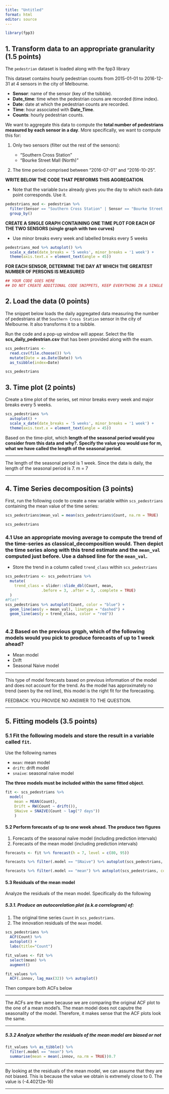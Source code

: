 ```yaml
---
title: "Untitled"
format: html
editor: source
---
```


```r
library(fpp3)
```

## 1. Transform data to an appropriate granularity (1.5 points)

The `pedestrian` dataset is loaded along with the fpp3 library

This dataset contains hourly pedestrian counts from 2015-01-01 to 2016-12-31 at 4 sensors in the city of Melbourne.

* **Sensor**: name of the sensor (key of the tsibble).
* **Date_time**: time when the pedestrian couns are recorded (time index).
* **Date**: date at which the pedestrian counts are recorded.
* **Time**: hour associated with **Date_Time**.
* **Counts**: hourly pedestrian counts.

We want to aggregate this data to compute the **total number of pedestrians measured by each sensor in a day**. More specifically, we want to compute this for: 

1. Only two sensors (filter out the rest of the sensors):

    * "Southern Cross Station"
    * "Bourke Street Mall (North)"
    
2. The time period comprised between "2016-07-01" and "2016-10-25".

**WRITE BELOW THE CODE THAT PERFORMS THIS AGGREGATION**. 

  * Note that the variable `Date` already gives you the day to which each data point corresponds. Use it.

```r

pedestrians_mod <- pedestrian %>% 
  filter(Sensor == "Southern Cross Station" | Sensor == "Bourke Street Mall (North)") %>% 
  group_by()


```

**CREATE A SINGLE GRAPH CONTAINING ONE TIME PLOT FOR EACH OF THE TWO SENSORS (single graph with two curves)**

  * Use minor breaks every week and labelled breaks every 5 weeks

```r
pedestrians_mod %>% autoplot() %>% 
  scale_x_date(date_breaks = '5 weeks', minor_breaks = '1 week') +
  theme(axis.text.x = element_text(angle = 45))
```

**FOR EACH SENSOR, DETERMINE THE DAY AT WHICH THE GREATEST NUMBER OF PERSONS IS MEASURED**

```r
## YOUR CODE GOES HERE
## DO NOT CREATE ADDITIONAL CODE SNIPPETS, KEEP EVERYTHING IN A SINGLE SNIPPET.
```

## 2. Load the data (0 points)

The snippet below loads the daily aggregated data measuring the number of pedestrians at the `Southern Cross Station` sensor in the city of Melbourne. It also transforms it to a tsibble.

Run the code and a pop-up window will appear. Select the file **scs_daily_pedestrian.csv** that has been provided along with the exam.

```r
scs_pedestrians <- 
  read.csv(file.choose()) %>% 
  mutate(Date = as.Date(Date)) %>% 
  as_tsibble(index=Date)

scs_pedestrians
```

## 3. Time plot (2 points)

Create a time plot of the series, set minor breaks every week and major breaks every 5 weeks.

```r

scs_pedestrians %>%
  autoplot() +
  scale_x_date(date_breaks = '5 weeks', minor_breaks = '1 week') +
  theme(axis.text.x = element_text(angle = 45))


```

Based on the time-plot, which **length of the seasonal period would you consider from this data and why?. Specify the value you would use for m, what we have called the length of the seasonal period**.

------

The length of the seasonal period is 1 week. Since the data is daily, the length of the seasonal period is 7. m = 7 

------

## 4. Time Series decomposition (3 points)

First, run the following code to create a new variable within `scs_pedestrians` containing the mean value of the time series:

```r
scs_pedestrians$mean_val = mean(scs_pedestrians$Count, na.rm = TRUE)

scs_pedestrians
```

### 4.1 Use an appropriate moving average to compute the trend of the time-series as **classical_decomposition** would. Then depict the time series along with this trend estimate and the `mean_val` computed just before. Use a dahsed line for the `mean_val`.

* Store the trend in a column called `trend_class` within `scs_pedestrians`

```r
scs_pedestrians <- scs_pedestrians %>%
  mutate(
    trend_class = slider::slide_dbl(Count, mean,
                .before = 3, .after = 3, .complete = TRUE)
  )
#Plot"
scs_pedestrians %>% autoplot(Count, color = "blue") +
  geom_line(aes(y = mean_val), linetype = "dashed") + 
  geom_line(aes(y = trend_class, color = "red"))
  
```

### 4.2 Based on the previous grqph, which of the following models would you pick to produce forecasts of up to 1 week ahead?

* Mean model
* Drift
* Seasonal Naive model

------

This type of model forecasts based on previous information of the model and does not account for the trend. As the model has approximately no trend (seen by the red line), this model is the right fit for the forecasting. 

FEEDBACK: YOU PROVIDE NO ANSWER TO THE QUESTION.

------

## 5. Fitting models (3.5 points)

### 5.1 Fit the following models and store the result in a variable called `fit`.

Use the following names

* `mean`: mean model
* `drift`: drift model
* `snaive`: seasonal naive model

**The three models must be included within the same fitted object**.

```r
fit <- scs_pedestrians %>% 
  model(
    mean = MEAN(Count),
    Drift = RW(Count ~ drift()), 
    SNaive = SNAIVE(Count ~ lag("7 days"))
    )
```

#### 5.2 Perform forecasts of up to one week ahead. The produce two figures

1. Forecasts of the seasonal naïve model (including prediction intervals)
2. Forecasts of the mean model (including prediction intervals)

```r
forecasts <- fit %>% forecast(h = 7, level = c(80, 95))

forecasts %>% filter(.model == "SNaive") %>% autoplot(scs_pedestrians, colour = "red")

forecasts %>% filter(.model == "mean") %>% autoplot(scs_pedestrians, colour = "blue")

```

#### 5.3 Residuals of the mean model

Analyze the residuals of the mean model. Specifically do the following

##### 5.3.1. Produce an autocorelation plot (a.k.a correlogram) of:

1. The original time series `Count` in `scs_pedestrians`.
2. The innovation residuals of the `mean` model.

```r

scs_pedestrians %>%
  ACF(Count) %>%
  autoplot() +
  labs(title="Count")

fit_values <- fit %>% 
  select(mean) %>% 
  augment()

fit_values %>%
  ACF(.innov, lag_max(32)) %>% autoplot()


```

Then compare both ACFs below

------

The ACFs are the same because we are comparing the original ACF plot to the one of a mean model's.
The mean model does not caputre the seasonality of the model. Therefore, it makes sense that the ACF plots look the same.


------

##### 5.3.2 Analyze whether the residuals of the mean model are biased or not

```r

fit_values %>% as_tibble() %>%
  filter(.model == "mean") %>%
  summarise(mean = mean(.innov, na.rm = TRUE))0.7

```

------

By looking at the residuals of the mean model, we can assume that they are not biased. 
This is because the value we obtain is extremely close to 0. The value is (-4.40212e-16)


------